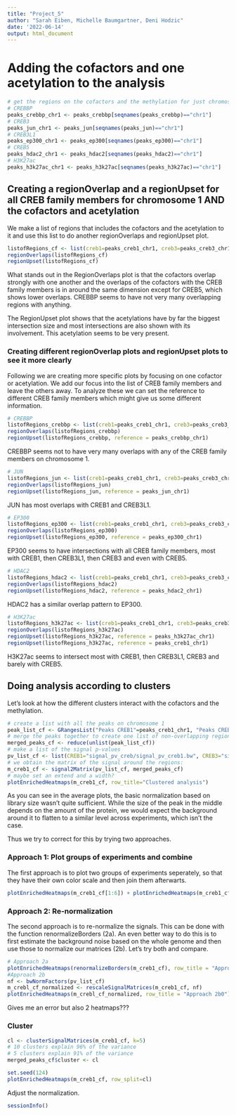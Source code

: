 ---
title: "Project_5"
author: "Sarah Eiben, Michelle Baumgartner, Deni Hodzic"
date: '2022-06-14'
output: html_document
---

# Adding the cofactors and one acetylation to the analysis

```{r}
# get the regions on the cofactors and the methylation for just chromosome 1
# CREBBP
peaks_crebbp_chr1 <- peaks_crebbp[seqnames(peaks_crebbp)=="chr1"]
# CREB3
peaks_jun_chr1 <- peaks_jun[seqnames(peaks_jun)=="chr1"]
# CREB3L1
peaks_ep300_chr1 <- peaks_ep300[seqnames(peaks_ep300)=="chr1"]
# CREB5
peaks_hdac2_chr1 <- peaks_hdac2[seqnames(peaks_hdac2)=="chr1"]
# H3K27ac
peaks_h3k27ac_chr1 <- peaks_h3k27ac[seqnames(peaks_h3k27ac)=="chr1"]
```

## Creating a regionOverlap and a regionUpset for all CREB family members for chromosome 1 AND the cofactors and acetylation

We make a list of regions that includes the cofactors and the acetylation to it and use this list to do another regionOverlaps and regionUpset plot.

```{r}

listofRegions_cf <- list(creb1=peaks_creb1_chr1, creb3=peaks_creb3_chr1, creb3l1=peaks_creb3l1_chr1, creb5=peaks_creb5_chr1, crebbp=peaks_crebbp, jun=peaks_jun, ep300=peaks_ep300, hdac2=peaks_hdac2, h3k27ac=peaks_h3k27ac)
regionOverlaps(listofRegions_cf)
regionUpset(listofRegions_cf)
```
What stands out in the RegionOverlaps plot is that the cofactors overlap strongly with one another and the overlaps of the cofactors with the CREB family members is in around the same dimension except for CREB5, which shows lower overlaps.
CREBBP seems to have not very many overlapping regions with anything.

The RegionUpset plot shows that the acetylations have by far the biggest intersection size and most intersections are also shown with its involvement. This acetylation seems to be very present.

### Creating different regionOverlap plots and regionUpset plots to see it more clearly

Following we are creating more specific plots by focusing on one cofactor or acetylation. We add our focus into the list of CREB family members and leave the others away.
To analyze these we can set the reference to different CREB family members which might give us some different information.

```{r}
# CREBBP
listofRegions_crebbp <- list(creb1=peaks_creb1_chr1, creb3=peaks_creb3_chr1, creb3l1=peaks_creb3l1_chr1, creb5=peaks_creb5_chr1, crebbp=peaks_crebbp_chr1)
regionOverlaps(listofRegions_crebbp)
regionUpset(listofRegions_crebbp, reference = peaks_crebbp_chr1)
```
CREBBP seems not to have very many overlaps with any of the CREB family members on chromosome 1.

```{r}
# JUN
listofRegions_jun <- list(creb1=peaks_creb1_chr1, creb3=peaks_creb3_chr1, creb3l1=peaks_creb3l1_chr1, creb5=peaks_creb5_chr1, jun=peaks_jun_chr1)
regionOverlaps(listofRegions_jun)
regionUpset(listofRegions_jun, reference = peaks_jun_chr1)
```
JUN has most overlaps with CREB1 and CREB3L1.


```{r}
# EP300
listofRegions_ep300 <- list(creb1=peaks_creb1_chr1, creb3=peaks_creb3_chr1, creb3l1=peaks_creb3l1_chr1, creb5=peaks_creb5_chr1, ep300=peaks_ep300_chr1)
regionOverlaps(listofRegions_ep300)
regionUpset(listofRegions_ep300, reference = peaks_ep300_chr1)
```
EP300 seems to have intersections with all CREB family members, most with CREB1, then CREB3L1, then CREB3 and even with CREB5.

```{r}
# HDAC2
listofRegions_hdac2 <- list(creb1=peaks_creb1_chr1, creb3=peaks_creb3_chr1, creb3l1=peaks_creb3l1_chr1, creb5=peaks_creb5_chr1, hdac2=peaks_hdac2_chr1)
regionOverlaps(listofRegions_hdac2)
regionUpset(listofRegions_hdac2, reference = peaks_hdac2_chr1)
```
HDAC2 has a similar overlap pattern to EP300.

```{r}
# H3K27ac
listofRegions_h3k27ac <- list(creb1=peaks_creb1_chr1, creb3=peaks_creb3_chr1, creb3l1=peaks_creb3l1_chr1, creb5=peaks_creb5_chr1, h3k27ac=peaks_h3k27ac_chr1)
regionOverlaps(listofRegions_h3k27ac)
regionUpset(listofRegions_h3k27ac, reference = peaks_h3k27ac_chr1)
regionUpset(listofRegions_h3k27ac, reference = peaks_creb1_chr1)
```

H3K27ac seems to intersect most with CREB1, then CREB3L1, CREB3 and barely with CREB5.


## Doing analysis according to clusters

Let's look at how the different clusters interact with the cofactors and the methylation.

```{r}
# create a list with all the peaks on chromosome 1
peak_list_cf <- GRangesList("Peaks CREB1"=peaks_creb1_chr1, "Peaks CREB3"=peaks_creb3_chr1, "Peaks CREB3L1"=peaks_creb3l1_chr1, "Peaks CREB5"=peaks_creb5_chr1, "Peaks CREBBP"=peaks_crebbp_chr1, "Peaks JUN"=peaks_jun_chr1, "Peaks EP300"=peaks_ep300_chr1, "Peaks HDAC2"=peaks_hdac2_chr1, "Peaks H3K27ac"=peaks_h3k27ac_chr1, compress=TRUE)
# merge the peaks together to create one list of non-overlapping regions
merged_peaks_cf <- reduce(unlist(peak_list_cf))
# make a list of the signal p-values
pv_list_cf <- list(CREB1="signal_pv_creb/signal_pv_creb1.bw", CREB3="signal_pv_creb/signal_pv_creb3.bw", CREB3L1="signal_pv_creb/signal_pv_creb3l1.bw", CREB5="signal_pv_creb/Signal_pv_creb5.bw", CREBBP="signal_pv_cofactors/signal_pv_crebbp.bw", JUN="signal_pv_cofactors/signal_pv_jun.bw", EP300="signal_pv_cofactors/signal_pv_ep300.bw", HDAC2="signal_pv_cofactors/signal_pv_hdac2.bw", H3K27ac="H3K27ac/h3k27ac_signal_pv.bw")
# we obtain the matrix of the signal around the regions:
m_creb1_cf <- signal2Matrix(pv_list_cf, merged_peaks_cf)
# maybe set an extend and a width?
plotEnrichedHeatmaps(m_creb1_cf, row_title="Clustered analysis")
```

As you can see in the average plots, the basic normalization based on library size wasn't quite sufficient. While the size of the peak in the middle depends on the amount of the protein, we would expect the background around it to flatten to a similar level across experiments, which isn't the case.

Thus we try to correct for this by trying two approaches.

### Approach 1: Plot groups of experiments and combine

The first approach is to plot two groups of experiments seperately, so that they have their own color scale and then join them afterwarts.

```{r}
plotEnrichedHeatmaps(m_creb1_cf[1:6]) + plotEnrichedHeatmaps(m_creb1_cf[7:9])
```

### Approach 2: Re-normalization

The second approach is to re-normalize the signals. This can be done with the function renormalizeBorders (2a).
An even better way to do this is to first estimate the background noise based on the whole genome and then use those to normalize our matrices (2b). Let's try both and compare.

```{r}
# Approach 2a
plotEnrichedHeatmaps(renormalizeBorders(m_creb1_cf), row_title = "Approach 2a")
#Approach 2b
nf <- bwNormFactors(pv_list_cf)
m_crebl_cf_normalized <- rescaleSignalMatrices(m_creb1_cf, nf)
plotEnrichedHeatmaps(m_crebl_cf_normalized, row_title = "Approach 2b0")
```

Gives me an error but also 2 heatmaps???


### Cluster

```{r}
cl <- clusterSignalMatrices(m_creb1_cf, k=5)
# 10 clusters explain 96% of the variance
# 5 clusters explain 91% of the variance
merged_peaks_cf$cluster <- cl
```
```{r}
set.seed(124)
plotEnrichedHeatmaps(m_creb1_cf, row_split=cl)
```

Adjust the normalization.

```{r}
sessionInfo()
```

